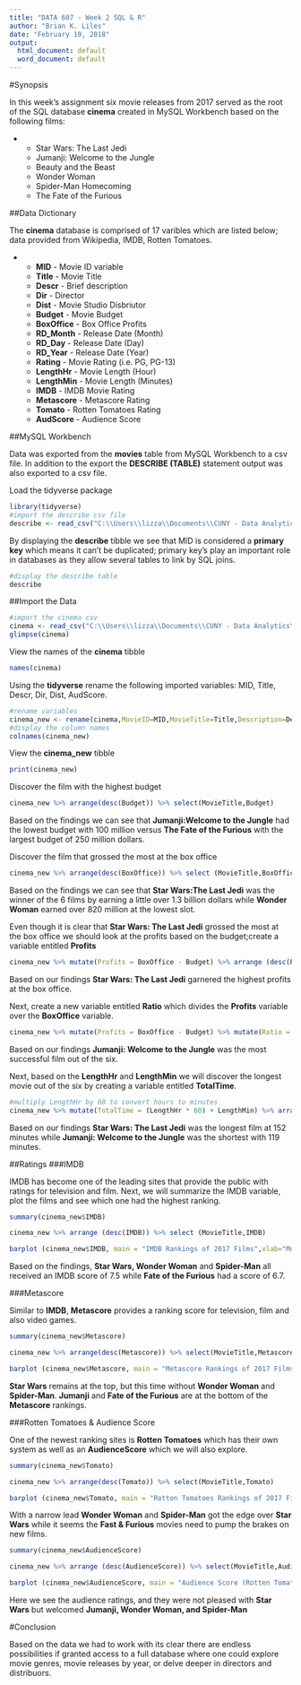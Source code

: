 ```yaml
---
title: "DATA 607 - Week 2 SQL & R"
author: "Brian K. Liles"
date: "February 10, 2018"
output:
  html_document: default
  word_document: default
---
```


#Synopsis

In this week's assignment six movie releases from 2017 served as the root of the SQL database **cinema** created in MySQL Workbench based on the following films:

*   + Star Wars: The Last Jedi
    + Jumanji: Welcome to the Jungle
    + Beauty and the Beast
    + Wonder Woman
    + Spider-Man Homecoming
    + The Fate of the Furious

##Data Dictionary

The **cinema** database is comprised of 17 varibles which are listed below; data provided from Wikipedia, IMDB, Rotten Tomatoes.

*   + **MID** - Movie ID variable
    + **Title** - Movie Title
    + **Descr** - Brief description
    + **Dir** - Director
    + **Dist** - Movie Studio Disbriutor
    + **Budget** - Movie Budget
    + **BoxOffice** - Box Office Profits
    + **RD_Month** - Release Date (Month)
    + **RD_Day** - Release Date (Day)
    + **RD_Year** - Release Date (Year)
    + **Rating** - Movie Rating (i.e. PG, PG-13)
    + **LengthHr** - Movie Length (Hour)
    + **LengthMin** - Movie Length (Minutes)
    + **IMDB** - IMDB Movie Rating
    + **Metascore** - Metascore Rating
    + **Tomato** - Rotten Tomatoes Rating
    + **AudScore** - Audience Score 
    
##MySQL Workbench

Data was exported from the **movies** table from MySQL Workbench to a csv file. In addition to the export the **DESCRIBE (TABLE)** statement output was also exported to a csv file. 

Load the tidyverse package

```r
library(tidyverse)
#import the describe csv file
describe <- read_csv("C:\\Users\\lizza\\Documents\\CUNY - Data Analytics\\DATA 607_Revised\\Week 2\\Assignment\\Cinema_Describe.csv")
```

By displaying the **describe** tibble we see that MID is considered a **primary key** which means it can't be duplicated; primary key's play an important role in databases as they allow several tables to link by SQL joins.

```r
#display the describe table
describe
```

##Import the Data

```r
#import the cinema csv
cinema <- read_csv("C:\\Users\\lizza\\Documents\\CUNY - Data Analytics\\DATA 607_Revised\\Week 2\\Assignment\\Cinema.csv")
glimpse(cinema)
```

View the names of the **cinema** tibble
```r
names(cinema)
```

Using the **tidyverse** rename the following imported variables: MID, Title, Descr, Dir, Dist, AudScore.

```r
#rename variables
cinema_new <- rename(cinema,MovieID=MID,MovieTitle=Title,Description=Descr,Director=Dir,Distributor=Dist,AudienceScore=AudScore)
#display the column names
colnames(cinema_new)
```

View the **cinema_new** tibble

```r
print(cinema_new)
```

Discover the film with the highest budget

```r
cinema_new %>% arrange(desc(Budget)) %>% select(MovieTitle,Budget)
```

Based on the findings we can see that **Jumanji:Welcome to the Jungle** had the lowest budget with 100 million versus **The Fate of the Furious** with the largest budget of 250 million dollars.

Discover the film that grossed the most at the box office

```r
cinema_new %>% arrange(desc(BoxOffice)) %>% select (MovieTitle,BoxOffice)
```

Based on the findings we can see that **Star Wars:The Last Jedi** was the winner of the 6 films by earning a little over 1.3 billion dollars while **Wonder Woman** earned over 820 million at the lowest slot.

Even though it is clear that **Star Wars: The Last Jedi** grossed the most at the box office we should look at the profits based on the budget;create a variable entitled **Profits**

```r
cinema_new %>% mutate(Profits = BoxOffice - Budget) %>% arrange (desc(Profits)) %>% select (MovieTitle,Profits)
```

Based on our findings **Star Wars: The Last Jedi** garnered the highest profits at the box office.

Next, create a new variable entitled **Ratio** which divides the **Profits** variable over the **BoxOffice** variable.

```r
cinema_new %>% mutate(Profits = BoxOffice - Budget) %>% mutate(Ratio = Profits / BoxOffice) %>% arrange (desc(Ratio)) %>% select(MovieTitle,Ratio)
```

Based on our findings **Jumanji: Welcome to the Jungle** was the most successful film out of the six.

Next, based on the **LengthHr** and **LengthMin** we will discover the longest movie out of the six by creating a variable entitled **TotalTime**.

```r
#multiply LengthHr by 60 to convert hours to minutes
cinema_new %>% mutate(TotalTime = (LengthHr * 60) + LengthMin) %>% arrange(desc(TotalTime)) %>% select (MovieTitle,TotalTime)
```

Based on our findings **Star Wars: The Last Jedi** was the longest film at 152 minutes while **Jumanji: Welcome to the Jungle** was the shortest with 119 minutes.

##Ratings
###IMDB

IMDB has become one of the leading sites that provide the public with ratings for television and film. Next, we will summarize the IMDB variable, plot the films and see which one had the highest ranking.

```r
summary(cinema_new$IMDB)
```

```r
cinema_new %>% arrange (desc(IMDB)) %>% select (MovieTitle,IMDB)
```

```r
barplot (cinema_new$IMDB, main = "IMDB Rankings of 2017 Films",xlab="Movie Titles", ylab="IMDB Rating", col= c("lightcyan","mistyrose","beige","yellow","red","green"), names.arg=c("Star","Jumanji","Beauty","Wonder","Spider-Man","Furious"))
```

Based on the findings, **Star Wars, Wonder Woman** and **Spider-Man** all received an IMDB score of 7.5 while **Fate of the Furious** had a score of 6.7.

###Metascore

Similar to **IMDB**, **Metascore** provides a ranking score for television, film and also video games. 

```r
summary(cinema_new$Metascore)
```

```r
cinema_new %>% arrange(desc(Metascore)) %>% select(MovieTitle,Metascore)
```

```r
barplot (cinema_new$Metascore, main = "Metascore Rankings of 2017 Films",xlab="Movie Titles", ylab="Metascore Rating", col= c("lightcyan","mistyrose","beige","yellow","red","green"), names.arg=c("Star","Jumanji","Beauty","Wonder","Spider-Man","Furious"))
```

**Star Wars** remains at the top, but this time without **Wonder Woman** and **Spider-Man**. **Jumanji** and **Fate of the Furious** are at the bottom of the **Metascore** rankings.

###Rotten Tomatoes & Audience Score

One of the newest ranking sites is **Rotten Tomatoes** which has their own system as well as an **AudienceScore** which we will also explore.

```r
summary(cinema_new$Tomato)
```

```r
cinema_new %>% arrange(desc(Tomato)) %>% select(MovieTitle,Tomato)
```

```r
barplot (cinema_new$Tomato, main = "Rotten Tomatoes Rankings of 2017 Films",xlab="Movie Titles", ylab="Rotten Tomatoes Rating", col= c("lightcyan","mistyrose","beige","yellow","red","green"), names.arg=c("Star","Jumanji","Beauty","Wonder","Spider-Man","Furious"))
```

With a narrow lead **Wonder Woman** and **Spider-Man** got the edge over **Star Wars** while it seems the **Fast & Furious** movies need to pump the brakes on new films.

```r
summary(cinema_new$AudienceScore)
```

```r
cinema_new %>% arrange (desc(AudienceScore)) %>% select(MovieTitle,AudienceScore)
```

```r
barplot (cinema_new$AudienceScore, main = "Audience Score (Rotten Tomatoes) of 2017 Films",xlab="Movie Titles", ylab="Audience Score Rating", col= c("lightcyan","mistyrose","beige","yellow","red","green"), names.arg=c("Star","Jumanji","Beauty","Wonder","Spider-Man","Furious"))
```

Here we see the audience ratings, and they were not pleased with **Star Wars** but welcomed **Jumanji, Wonder Woman, and Spider-Man**

#Conclusion

Based on the data we had to work with its clear there are endless possibilities if granted access to a full database where one could explore movie genres, movie releases by year, or delve deeper in directors and distribuors.

